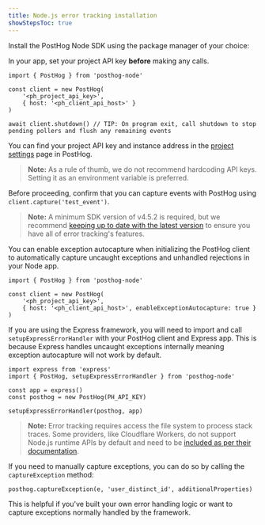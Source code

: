 ```yaml
---
title: Node.js error tracking installation
showStepsToc: true
---
```



<Steps>
<Step title="Install PostHog Node.js SDK" badge="required">

Install the PostHog Node SDK using the package manager of your choice:

<InstallNodePackageManagers />

In your app, set your project API key **before** making any calls.

```node
import { PostHog } from 'posthog-node'

const client = new PostHog(
    '<ph_project_api_key>',
    { host: '<ph_client_api_host>' }
)

await client.shutdown() // TIP: On program exit, call shutdown to stop pending pollers and flush any remaining events
```

You can find your project API key and instance address in the [project settings](https://app.posthog.com/project/settings) page in PostHog.

> **Note:** As a rule of thumb, we do not recommend hardcoding API keys. Setting it as an environment variable is preferred.

</Step>

<Step checkpoint title="Verify PostHog is initialized" subtitle="Confirm you can capture events with PostHog">

Before proceeding, confirm that you can capture events with PostHog using `client.capture('test_event')`.

</Step>

<Step title="Configure exception autocapture" badge="required">

> **Note:** A minimum SDK version of v4.5.2 is required, but we recommend [keeping up to date with the latest version](/docs/sdk-doctor) to ensure you have all of error tracking's features.

You can enable exception autocapture when initializing the PostHog client to automatically capture uncaught exceptions and unhandled rejections in your Node app. 

```node
import { PostHog } from 'posthog-node'

const client = new PostHog(
    '<ph_project_api_key>',
    { host: '<ph_client_api_host>', enableExceptionAutocapture: true }
)
```

If you are using the Express framework, you will need to import and call `setupExpressErrorHandler` with your PostHog client and Express app. This is because Express handles uncaught exceptions internally meaning exception autocapture will not work by default.

```node file=server.ts
import express from 'express'
import { PostHog, setupExpressErrorHandler } from 'posthog-node'

const app = express()
const posthog = new PostHog(PH_API_KEY)

setupExpressErrorHandler(posthog, app)
```

> **Note:** Error tracking requires access the file system to process stack traces. Some providers, like Cloudflare Workers, do not support Node.js runtime APIs by default and need to be [included as per their documentation](https://developers.cloudflare.com/workers/runtime-apis/nodejs/#nodejs-compatibility).

</Step>

<Step title="Manually capture exceptions" badge="optional">

If you need to manually capture exceptions, you can do so by calling the `captureException` method:

```node
posthog.captureException(e, 'user_distinct_id', additionalProperties)
```

This is helpful if you've built your own error handling logic or want to capture exceptions normally handled by the framework.

</Step>

<StepVerifyErrorTracking />

<Step title="Upload source maps" badge="optional">

<StepUploadSourceMaps urlPath="node" framework="Node.js" />

</Step>


</Steps> 